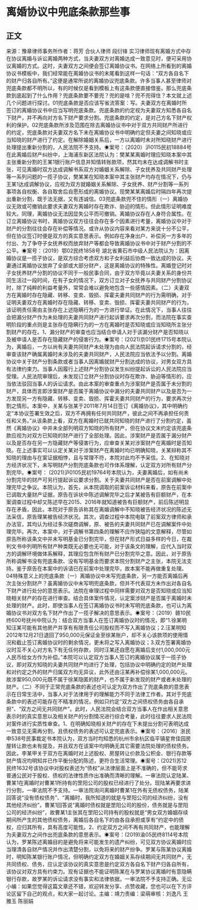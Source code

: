 # 离婚协议中兜底条款那些事
## 正文
来源：豫章律师事务所作者：蒋芳 合伙人律师 段衍锋 实习律师现有离婚方式中存在协议离婚与诉讼离婚两种方式，当夫妻双方对离婚达成一致意见时，便可采用协议离婚的方式。这时，夫妻双方之间便会签订离婚协议书。在网络上所看到的离婚协议书模板中，我们经常能在离婚协议书的末尾看到这样一句话：“双方各自名下的财产归各自所有。”这便是通常所说的离婚协议兜底条款。许多当事人甚至律师对兜底条款都不明所以，有的时候仅是看到模板上有这条款便直接借鉴。那么兜底条款到底起到了什么作用？兜底条款要不要兜？兜的是啥？兜不兜得住？本文就上述几个问题进行探讨。01兜底条款是否应该写省流答案：写。夫妻双方在离婚时所签订的离婚协议书中应当写明兜底条款。兜底条款的约定视为夫妻双方知悉各自名下财产，并不再向对方名下财产要求分割。兜底条款的约定，是对己方名下财产权利的保护。02兜底条款所涉及范围在除去离婚协议书中对于双方共同财产所进行的约定，兜底条款对夫妻双方名下未在离婚协议书中明确约定但夫妻之间知晓或应当知晓的财产进行了约定。在解除婚姻关系后，一方以离婚时未对所知晓财产进行处理提出重新分割的，人民法院不予支持。◉案号：（2020）沪0115民初18884号 在此离婚后财产纠纷中，上海浦东新区法院认为：樊某某离婚时理应知晓本案中其主张重新分割的王某1银行账户信息并知情转账款项，然其均未在达成调解书时主张，可见离婚时双方达成调解书系双方对婚姻关系解除、子女抚养及共同财产处理等一系列问题的一揽子协议，樊某某在知晓本案中其主张财产均存在情况下，仍与王某1达成调解协议，应视为双方就婚姻关系解除、子女抚养、财产分割等一系列事项各自权衡、各自取舍后自愿形成的离婚协议。现樊某某离婚后时隔四年再次提出重新分割，既于法无据，又有违诚信。03兜底条款兜不住的情形（一）离婚协议无效或可撤销此要求夫妻双方离婚时存在欺诈、胁迫的情形。但此情形证明难度较大。同理，离婚协议无法因显失公平而可撤销。离婚协议存在人身符合属性。在订立离婚协议书时，离婚协议双方往往会存在多个因素进行考量，离婚协议中对于财产的分割往往会存在补偿等情况。或许从协议内容来看对某方来说十分不公平，但在协议签订时便是双方的真实意思表示。例如存在净身出户、补偿另一方多年的付出、为了争夺子女抚养权而放弃财产等都会导致离婚协议书中对于财产分割的不公平。◉案号：（2019）鄂02民终1858号 湖北省黄石市中级人民法院认为：因离婚协议是一揽子协议，是双方综合考虑双方和子女利益后协商一致达成的协议。夫妻通过离婚协议放弃了全部或大部分财产，这是离婚协议的特殊性。离婚登记时对子女抚养财产分割的协议不同于一般民事合同，由于双方毕竟以夫妻关系的身份共同生活过一段时间，在有子女的情况下，双方订立对子女抚养与共同财产分割协议时，除了纯粹的利益考量外，常常会难以避免地包含一些感情因素。（二）夫妻双方在离婚时存在隐藏、转移、变卖、毁损、挥霍夫妻共同财产的行为需明确，对于证明夫妻双方在离婚时存在隐藏、转移、变卖、毁损、挥霍夫妻共同财产的行为，该证明责任需由主张存在上述隐瞒行为的一方进行举证。在此情况下，当事人往往会把漏分财产作为未处理的夫妻共同财产进行起诉要求再次分割，而法院在事实查明阶段的重点则是主张存在隐瞒行为的一方在离婚时是否知晓或应当知晓所主张分割财产的存在。1、漏分财产的审查也应当结合申请人对于该漏分财产是否知晓以及被申请人是否存在隐藏财产的侵害行为。◉案号：(2021)京01民终1715号本院认为，离婚后，一方以尚有夫妻共同财产未处理为由向人民法院起诉请求分割的，经审查该财产确属离婚时未涉及的夫妻共同财产，人民法院应当依法予以分割。离婚协议中关于财产分割条款或者当事人因离婚就财产分割达成的协议，对男女双方具有法律约束力。当事人因履行上述财产分割协议发生纠纷提起诉讼的人民法院应当受理。人民法院审理后，未发现订立财产分割协议时存在欺诈、胁迫等情形的，应当依法驳回当事人的诉讼请求。由此本案的审查重点为涉案财产是否属于未分割的财产，具体而言即涉案财产是否属于离婚协议中漏分的夫妻共同财产以及是否为一方发现另一方有隐藏、转移、变卖、毁损、挥霍夫妻共同财产的行为，要求再次分割之情形。本案中，关某与张某于2011年7月14日签订《离婚协议》，其中明确约定“本协议签署生效之后，双方不再拥有任何共同财产，彼此之间不再承担任何责任和义务。”从该条款上看，双方在离婚时已就共同知晓的财产进行了分割约定，虽然《离婚协议》中并未全部列明双方知晓的所有财产，但在协议文末约定该兜底条款应视为对双方已知晓的财产进行了全部处理。因此，涉案财产是否属于漏分财产以及是否存在另一方隐藏财产等侵害行为，应审查关某对涉案财产在离婚时是否知晓。在上述事实可以认定关某对于涉案财产在离婚时均已明确知晓，关某辩称其不知晓的理由与在案证据相悖，且与常理不符，本院对此均不予采信。2、在知晓对方经济状况下，未写明财产分割兜底条款也可作体系理解，认定双方对所有财产分割完毕。◉案号： (2021)沪0105民初19764号本院认为，夫妻离婚后，如有尚未分割完毕的财产可另行提起诉讼要求分割。关于夫妻共同财产是否在前案调解中处理完毕之争议。本院认为，首先，从本院调取的前案诉讼材料来看，原告在前案中已调取大量财产证据，原告在诉状中陈述调解完毕之后才某被告有巨额财产，在本案调查过程中却又陈述早在2015、2016年就知道被告有巨额财产，前后陈述明显存在矛盾，因此，本院对于原告诉称其在离婚调解中不知晓被告经济状况的陈述无法采信，原告理某被告经济状况。其次，调查过程中本院电联了前案双方律师和承办法官，其均认为经过多次磋商调解，原、被告的夫妻共同财产已在调解案件中处理完毕。再次，本案中，对于调解书第四条的理解不应作狭隘的文意解释，尽管如原告所称该条文中并未写明基金已分割完毕，但在财产形式日益多样的今日，在裁判文书中列明所有财产种类既无必要也无可能，对于该条文的理解，应代入当时双方的调解环境做体系解释，其理应包含所有财产已分割完毕之意。因此，对于原告所称调解书没有兜底条款、没有写明基金而要求本院分割财产之主张，本院无法支持。鉴于原告在本案中的诉请已在前案中处理完毕，故本案不能再做重复处理。04特殊意义上的兜底条款（一）离婚协议中未写兜底条款，另一方能否离婚后再次主张分割财产？虽离婚协议中未写明兜底条款，但并不代表双方未作出对各自名下财产进行处分的意思表示。法院在审理过程中同样需要对双方是否知晓或应当知晓相关财产的存在进行审查。结合具体案件情况，认定案涉财产是否属于离婚时未处理的财产。此时，即使当事人在签订离婚协议书时未写明兜底条款，也可认为离婚协议书对双方名下财产作出了一揽子解决的意思表示。◉案号：（2019）赣10民终600号抚州中院认为：结合双方当事人在签订离婚协议时的情况，即“1.徐某明知汪某可能有其他房产并享有有限责任公司股权而不写入离婚协议；2.汪某明知2012年12月21日退回了950,000元保证金至徐某账户，却不关心该款项的使用情况和截止签订离婚协议时的剩余情况，更未将之写入离婚协议；3.双方签署离婚协议时互不关心对方名下有无任何存款，同时汪某还自愿在离婚后支付1,000,000元人民币给女方作为补偿。”本院可以认定双方当事人签订的离婚协议属于一揽子协议，即对双方知晓的夫妻共同财产均进行了处理，包括协议中明确约定的财产处理和对约定之外的财产归属双方均无异议，此外还由汪某再补偿徐某1,000,000元。故涉案950,000元既不属于徐某隐匿的财产，也不属于新发现的财产或者未处理的财产。（二）不同于正常兜底条款的表述也可认定为双方作出了兜底条款的意思表示在日常生活中，当事人对于法律用于的理解能力不同于法律工作者。其对于兜底条款中的表述可能存在不精准的情况，例如只约定“双方之间债权债务由各自承担”、“双方之间无共同财产”。此时，人民法院会结合双方当事人在作出相关意思表示时的真实意思以及相关财产的分割情况进行综合考量，此时往往要求人民法院对案件进行实质性审查。1、在明确知晓相关财产的存在下未提出分割可表明达成一致意见无需再分割，且债权债务的表述可认定兜底表示。◉案号：（2016）浙民申538号民事裁定书本院认为，双方当时均知悉的杭州市余杭区临平镇星育佳园房屋转让款也未有提及，并且双方在该案中均明确无其它需要法院处理的债权债务。因此，李某甲关于双方在离婚时对上述股权、房屋转让价款及公积金、银行存款等财产情况均明知并已作平衡分配的陈述，更符合生活常理。◉案号：(2021)苏12民终1632号该协议中对股权表述为“债权”从法律层面上是不准确的，但不能苛求普通公民对于股权、债权的法律性质作出准确而清晰的理解。一审法院认定陆某、曹某1在离婚时对曹某1所持有的罡阳公司的股权已经进行了处分。现陆某再要求进行分割，一审法院不予支持。一审法院询问离婚时曹某1在外有无债权债务，陆某回答说“没有债权债务”、“离婚时，我所知道的就是与罡阳公司的经济纠纷，没有其他经济纠纷”，曹某1回答说“离婚时债权就是罡阳公司的股份，债务就是与罡阳公司的经济纠纷”，故曹某1主张其在罡阳公司持有的股权就是“男女双方婚姻存续期间所产生的其他债权债务，离婚后各自名下的由各自承担或享有”约定中的债权，应归其所有，具有高度可能性。2、约定双方之间不再有共同财产，也能理解为夫妻双方之间作出兜底条款的意思表示。◉案号：(2019)渝05民终8114号本院认为，罗某陈述离婚目的是避免将来可能发生的遗产纠纷，可见双方协议离婚时应当理清各自财产情况并作出清楚分割，以免将来的财产纷争。罗某与陈某协议离婚时，明知陈某银行账户情况，但明确约定双方在婚姻关系存续期间无共同财产，无共同债权、债务，应认定该协议的真实意思是约定双方各自名下财产归各自所有，该协议对双方具有约束力。现有证据也不能证明陈某在与罗某协议离婚时有意隐瞒银行存款，故罗某的诉讼请求没有事实和法律依据，一审法院不予支持正确。无讼小编：如果您觉得这篇文章还不错，欢迎转发分享、点赞收藏，您也可以在下方评论区留下自己的观点，和大家一起讨论。主编：靖力责编：梁萌审核：刘逸凡 王雅玉 陈丽娟